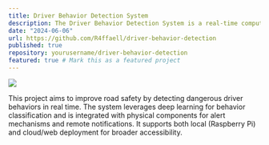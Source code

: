 ```yaml
---
title: Driver Behavior Detection System
description: The Driver Behavior Detection System is a real-time computer vision application that identifies unsafe driver behaviors such as yawning, distraction, and drowsiness. Built using OpenCV, Mediapipe, and PyTorch, the system is optimized for edge deployment using Raspberry Pi 5. It includes hardware integration with a Pi Camera, LED indicators, buzzer alerts, and a GSM module (SIM808) for emergency communication. The model is also deployed as a web-based application, making it accessible and scalable.
date: "2024-06-06"
url: https://github.com/R4ffaell/driver-behavior-detection
published: true
repository: yourusername/driver-behavior-detection
featured: true # Mark this as a featured project
---
```


[![](https://yourprojectimageurl.com/project-image.png)](https://github.com/yourusername/driver-behavior-detection)

This project aims to improve road safety by detecting dangerous driver behaviors in real time. The system leverages deep learning for behavior classification and is integrated with physical components for alert mechanisms and remote notifications. It supports both local (Raspberry Pi) and cloud/web deployment for broader accessibility.
